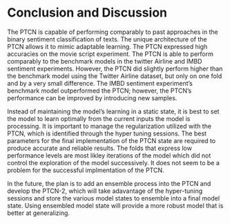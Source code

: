 # Conclusion and Discussion

The PTCN is capable of performing comparably to past approaches in the binary sentiment classification of texts. 
The unique architecture of the PTCN allows it to mimic adaptable learning. 
The PTCN expressed high accuracies on the movie script experiment.
The PTCN is able to perform comparably to the benchmark models in the twitter Airline and IMBD sentiment experiments. 
However, the PTCN did slightly perform higher than the benchmark model using the Twitter Airline dataset, but only on one fold and by a very small difference. 
The IMBD sentiment experiment's benchmark model outperformed the PTCN; however, the PTCN's performance can be improved by introducing new samples. 

Instead of maintaining the model's learning in a static state, it is best to set the model to learn optimally from the current inputs the model is processing. 
It is important to manage the regularization utilized with the PTCN, which is identified through the hyper tuning sessions. 
The best parameters for the final implementation of the PTCN state are required to produce accurate and reliable results. 
The folds that express low performance levels are most likley iterations of the model which did not control the exploration of the model successively. 
It does not seem to be a problem for the successful implmentation of the PTCN. 

In the future, the plan is to add an ensemble process into the PTCN and develop the PTCN-2, which will take adavantage of the hyper-tuning sessions and store the various model states to ensemble into a final model state. 
Using ensembled model state will provide a more robust model that is better at generalizing. 

